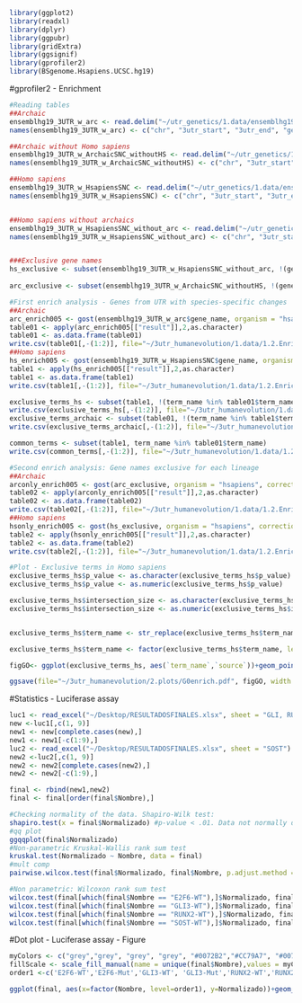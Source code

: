 ```R
library(ggplot2)
library(readxl)
library(dplyr)
library(ggpubr)
library(gridExtra)
library(ggsignif)
library(gprofiler2)
library(BSgenome.Hsapiens.UCSC.hg19)
```

#gprofiler2 - Enrichment
```r
#Reading tables
##Archaic
ensemblhg19_3UTR_w_arc <- read.delim("~/utr_genetics/1.data/ensemblhg19_3UTR_w_ArchaicSNC.csv")
names(ensemblhg19_3UTR_w_arc) <- c("chr", "3utr_start", "3utr_end", "gene_name")

##Archaic without Homo sapiens
ensemblhg19_3UTR_w_ArchaicSNC_withoutHS <- read.delim("~/utr_genetics/1.data/ensemblhg19_3UTR_w_ArchaicSNC_withoutHS.csv")
names(ensemblhg19_3UTR_w_ArchaicSNC_withoutHS) <- c("chr", "3utr_start", "3utr_end", "gene_name")

##Homo sapiens
ensemblhg19_3UTR_w_HsapiensSNC <- read.delim("~/utr_genetics/1.data/ensemblhg19_3UTR_w_HsapiensSNC.csv")
names(ensemblhg19_3UTR_w_HsapiensSNC) <- c("chr", "3utr_start", "3utr_end", "gene_name")


##Homo sapiens without archaics
ensemblhg19_3UTR_w_HsapiensSNC_without_arc <- read.delim("~/utr_genetics/1.data/ensemblhg19_3UTR_w_HsapiensSNC_without_arc.csv")
names(ensemblhg19_3UTR_w_HsapiensSNC_without_arc) <- c("chr", "3utr_start", "3utr_end", "gene_name")


###Exclusive gene names
hs_exclusive <- subset(ensemblhg19_3UTR_w_HsapiensSNC_without_arc, !(gene_name %in% ensemblhg19_3UTR_w_arc$gene_name))$gene_name
                       
arc_exclusive <- subset(ensemblhg19_3UTR_w_ArchaicSNC_withoutHS, !(gene_name %in% ensemblhg19_3UTR_w_HsapiensSNC$gene_name))$gene_name

#First enrich analysis - Genes from UTR with species-specific changes
##Archaic
arc_enrich005 <- gost(ensemblhg19_3UTR_w_arc$gene_name, organism = "hsapiens", correction_method = "gSCS", user_threshold = 0.05, evcodes = TRUE)
table01 <- apply(arc_enrich005[["result"]],2,as.character)
table01 <- as.data.frame(table01)
write.csv(table01[,-(1:2)], file="~/3utr_humanevolution/1.data/1.2.Enrich_results/GOterms_ensemblhg19_3UTR_w_ArchaicSNC_genes.csv", row.names = FALSE)
##Homo sapiens
hs_enrich005 <- gost(ensemblhg19_3UTR_w_HsapiensSNC$gene_name, organism = "hsapiens", correction_method = "gSCS", user_threshold = 0.05, evcodes = TRUE) #length(unique(ensemblhg19_3UTR_w_hHF$gene_name)) == 890
table1 <- apply(hs_enrich005[["result"]],2,as.character)
table1 <- as.data.frame(table1)
write.csv(table1[,-(1:2)], file="~/3utr_humanevolution/1.data/1.2.Enrich_results/GOterms_ensemblhg19_3UTR_w_HsapiensSNC_genes.csv", row.names = FALSE)

exclusive_terms_hs <- subset(table1, !(term_name %in% table01$term_name))
write.csv(exclusive_terms_hs[,-(1:2)], file="~/3utr_humanevolution/1.data/1.2.Enrich_results/GOterms_only_in_Hsapiens.csv", row.names = FALSE)
exclusive_terms_archaic <- subset(table01, !(term_name %in% table1$term_name))
write.csv(exclusive_terms_archaic[,-(1:2)], file="~/3utr_humanevolution/1.data/1.2.Enrich_results/GOterms_only_in_Archaics.csv", row.names = FALSE)

common_terms <- subset(table1, term_name %in% table01$term_name)
write.csv(common_terms[,-(1:2)], file="~/3utr_humanevolution/1.data/1.2.Enrich_results/GOterms_common_btwSpecies.csv", row.names = FALSE)

#Second enrich analysis: Gene names exclusive for each lineage
##Archaic
arconly_enrich005 <- gost(arc_exclusive, organism = "hsapiens", correction_method = "gSCS", user_threshold = 0.05, evcodes = TRUE)
table02 <- apply(arconly_enrich005[["result"]],2,as.character)
table02 <- as.data.frame(table02)
write.csv(table02[,-(1:2)], file="~/3utr_humanevolution/1.data/1.2.Enrich_results/GOterms_Archaic_exclusivegenes.csv", row.names = FALSE)
##Homo sapiens
hsonly_enrich005 <- gost(hs_exclusive, organism = "hsapiens", correction_method = "gSCS", user_threshold = 0.05, evcodes = TRUE) #length(unique(ensemblhg19_3UTR_w_hHF_without_arc$gene_name)) == 573
table2 <- apply(hsonly_enrich005[["result"]],2,as.character)
table2 <- as.data.frame(table2)
write.csv(table2[,-(1:2)], file="~/3utr_humanevolution/1.data/1.2.Enrich_results/GOterms_Hsapiens_exclusivegenes.csv", row.names = FALSE)

#Plot - Exclusive terms in Homo sapiens
exclusive_terms_hs$p_value <- as.character(exclusive_terms_hs$p_value)
exclusive_terms_hs$p_value <- as.numeric(exclusive_terms_hs$p_value)

exclusive_terms_hs$intersection_size <- as.character(exclusive_terms_hs$intersection_size)
exclusive_terms_hs$intersection_size <- as.numeric(exclusive_terms_hs$intersection_size)


exclusive_terms_hs$term_name <- str_replace(exclusive_terms_hs$term_name, "\\;.*","")

exclusive_terms_hs$term_name <- factor(exclusive_terms_hs$term_name, levels=as.vector(exclusive_terms_hs$term_name))

figGO<- ggplot(exclusive_terms_hs, aes(`term_name`,`source`))+geom_point(aes(size = `intersection_size`, colour=`p_value` ))+labs(size="Number of genes",col="Adj p-value")+scale_color_gradient()+xlab("")+ ylab("")+theme(axis.text.x = element_text(angle = 45, size=9, hjust=1), axis.text.y = element_text(face="bold", size=12), axis.ticks = element_line(),axis.line = element_line(size = 1, linetype = "solid"))

ggsave(file="~/3utr_humanevolution/2.plots/G0enrich.pdf", figGO, width = 11.69, height = 8.27, units = "in")

```


#Statistics - Luciferase assay
```r
luc1 <- read_excel("~/Desktop/RESULTADOSFINALES.xlsx", sheet = "GLI, RUNX2, E2F6")
new <-luc1[,c(1, 9)]
new1 <- new[complete.cases(new),]
new1 <- new1[-c(1:9),]
luc2 <- read_excel("~/Desktop/RESULTADOSFINALES.xlsx", sheet = "SOST")
new2 <-luc2[,c(1, 9)]
new2 <- new2[complete.cases(new2),]
new2 <- new2[-c(1:9),]

final <- rbind(new1,new2)
final <- final[order(final$Nombre),]

#Checking normality of the data. Shapiro-Wilk test:
shapiro.test(x = final$Normalizado) #p-value < .01. Data not normally distributed.
#qq plot
ggqqplot(final$Normalizado)
#Non-parametric Kruskal-Wallis rank sum test
kruskal.test(Normalizado ~ Nombre, data = final)
#mult comp
pairwise.wilcox.test(final$Normalizado, final$Nombre, p.adjust.method = "BH", confint = TRUE)

#Non parametric: Wilcoxon rank sum test
wilcox.test(final[which(final$Nombre == "E2F6-WT"),]$Normalizado, final[which(final$Nombre == "E2F6-Mut"),]$Normalizado)
wilcox.test(final[which(final$Nombre == "GLI3-WT"),]$Normalizado, final[which(final$Nombre == "GLI3-Mut"),]$Normalizado)
wilcox.test(final[which(final$Nombre == "RUNX2-WT"),]$Normalizado, final[which(final$Nombre == "RUNX2-Mut"),]$Normalizado)
wilcox.test(final[which(final$Nombre == "SOST-WT"),]$Normalizado, final[which(final$Nombre == "SOST-Mut"),]$Normalizado)
```


#Dot plot - Luciferase assay - Figure
```R
myColors <- c("grey","grey", "grey", "grey", "#0072B2","#CC79A7", "#0072B2","#CC79A7")
fillScale <- scale_fill_manual(name = unique(final$Nombre),values = myColors)
order1 <-c('E2F6-WT','E2F6-Mut','GLI3-WT', 'GLI3-Mut','RUNX2-WT','RUNX2-Mut', 'SOST-WT', 'SOST-Mut')

ggplot(final, aes(x=factor(Nombre, level=order1), y=Normalizado))+geom_violin(trim = FALSE)+geom_dotplot(binaxis='y', stackdir='center', aes(fill = factor(Nombre)), show.legend = FALSE, binpositions = 'all')+ylab("Ratio Luciferase/Renilla signals")+xlab("")+fillScale+theme_classic()+geom_signif(comparisons = list(c("RUNX2-WT", "RUNX2-Mut"), c("SOST-WT", "SOST-Mut")), annotations = c("*", "**"))
```